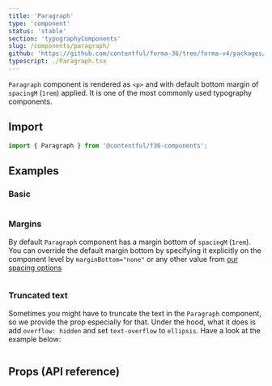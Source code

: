 ```yaml
---
title: 'Paragraph'
type: 'component'
status: 'stable'
section: 'typographyComponents'
slug: /components/paragraph/
github: 'https://github.com/contentful/forma-36/tree/forma-v4/packages/components/typography/src'
typescript: ./Paragraph.tsx
---
```


`Paragraph` component is rendered as `<p>` and with default bottom margin of `spacingM` (`1rem`) applied. It is one of the most commonly used typography components.

## Import

```js static=true
import { Paragraph } from '@contentful/f36-components';
```

## Examples

### Basic

```jsx file=../examples/ParagraphExample.tsx

```

### Margins

By default `Paragraph` component has a margin bottom of `spacingM` (`1rem`). You can override the default margin bottom by specifying it explicitly on the component level by `marginBottom="none"` or any other value from [our spacing options](/tokens/spacing)

```jsx file=../examples/ParagraphSpacingExample.tsx

```

### Truncated text

Sometimes you might have to truncate the text in the `Paragraph` component, so we provide the prop especially for that. Under the hood, what it does is add `overflow: hidden` and set `text-overflow` to `ellipsis`. Have a look at the example below:

```jsx file=../examples/ParagraphTruncatedExample.tsx

```

## Props (API reference)

<Props of="Paragraph" storybookPath="/story/typography-paragraph--basic" />
